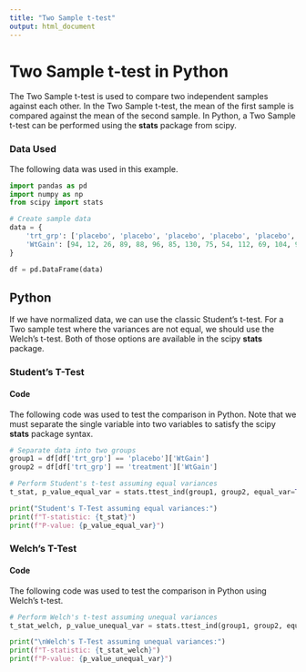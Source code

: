 ---
title: "Two Sample t-test"
output: html_document
---

# **Two Sample t-test in Python**

The Two Sample t-test is used to compare two independent samples against each other. In the Two Sample t-test, the mean of the first sample is compared against the mean of the second sample. In Python, a Two Sample t-test can be performed using the **stats** package from scipy.

### Data Used

The following data was used in this example.

```{python, eval=TRUE, echo=TRUE}
import pandas as pd
import numpy as np
from scipy import stats

# Create sample data
data = {
    'trt_grp': ['placebo', 'placebo', 'placebo', 'placebo', 'placebo', 'placebo', 'placebo', 'placebo', 'placebo', 'placebo', 'placebo', 'placebo', 'placebo', 'placebo', 'placebo', 'placebo', 'treatment', 'treatment', 'treatment', 'treatment', 'treatment', 'treatment', 'treatment', 'treatment', 'treatment', 'treatment', 'treatment', 'treatment', 'treatment', 'treatment', 'treatment', 'treatment'],
    'WtGain': [94, 12, 26, 89, 88, 96, 85, 130, 75, 54, 112, 69, 104, 95, 53, 21, 45, 62, 96, 128, 120, 99, 28, 50, 109, 115, 39, 96, 87, 100, 76, 80]
}

df = pd.DataFrame(data)
```

## Python

If we have normalized data, we can use the classic Student's t-test. For a Two sample test where the variances are not equal, we should use the Welch's t-test. Both of those options are available in the scipy **stats** package.

### Student's T-Test

#### Code

The following code was used to test the comparison in Python. Note that we must separate the single variable into two variables to satisfy the scipy **stats** package syntax.

```{python, eval=TRUE, echo=TRUE}
# Separate data into two groups
group1 = df[df['trt_grp'] == 'placebo']['WtGain']
group2 = df[df['trt_grp'] == 'treatment']['WtGain']

# Perform Student's t-test assuming equal variances
t_stat, p_value_equal_var = stats.ttest_ind(group1, group2, equal_var=True)

print("Student's T-Test assuming equal variances:")
print(f"T-statistic: {t_stat}")
print(f"P-value: {p_value_equal_var}")
```

### Welch's T-Test

#### Code

The following code was used to test the comparison in Python using Welch's t-test.

```{python, eval=TRUE, echo=TRUE}
# Perform Welch's t-test assuming unequal variances
t_stat_welch, p_value_unequal_var = stats.ttest_ind(group1, group2, equal_var=False)

print("\nWelch's T-Test assuming unequal variances:")
print(f"T-statistic: {t_stat_welch}")
print(f"P-value: {p_value_unequal_var}")
```